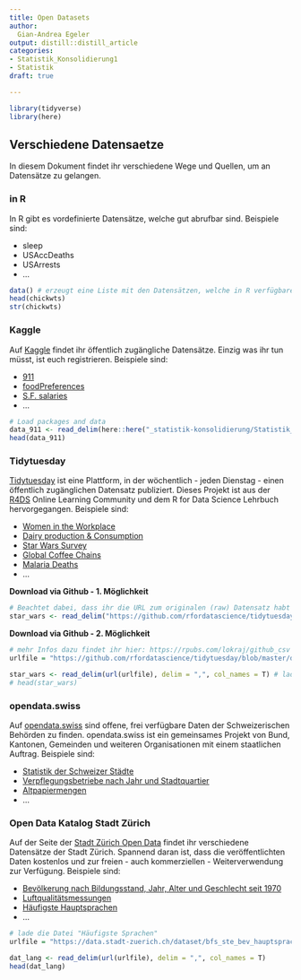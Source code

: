 ```yaml
---
title: Open Datasets
author:
  Gian-Andrea Egeler
output: distill::distill_article
categories:
- Statistik_Konsolidierung1
- Statistik
draft: true

---
```



```r
library(tidyverse)
library(here)
```

## Verschiedene Datensaetze

In diesem Dokument findet ihr verschiedene Wege und Quellen, um an Datensätze zu gelangen.

### in R

In R gibt es vordefinierte Datensätze, welche gut abrufbar sind. Beispiele sind:

* sleep
* USAccDeaths
* USArrests
* ...

```r
data() # erzeugt eine Liste mit den Datensätzen, welche in R verfügbaren sind
head(chickwts)
str(chickwts)
```

### Kaggle

Auf [Kaggle](www.kaggle.com) findet ihr öffentlich zugängliche Datensätze. Einzig was ihr tun müsst, ist euch registrieren. Beispiele sind:

* [911](https://www.kaggle.com/mchirico/montcoalert)
* [foodPreferences](https://www.kaggle.com/borapajo/food-choices#food_coded.csv)
* [S.F. salaries](https://www.kaggle.com/kaggle/sf-salaries)
* ...

```r
# Load packages and data
data_911 <- read_delim(here::here("_statistik-konsolidierung/Statistik_Konsolidierung1_open_datasets/911.csv"), delim = ",")
head(data_911)

```


###  Tidytuesday

[Tidytuesday](https://github.com/rfordatascience/tidytuesday) ist eine Plattform, in der wöchentlich - jeden Dienstag - einen öffentlich zugänglichen Datensatz publiziert. Dieses Projekt ist aus der [R4DS](https://r4ds.had.co.nz/) Online Learning Community und dem R for Data Science Lehrbuch hervorgegangen. Beispiele sind:

* [Women in the Workplace](https://github.com/rfordatascience/tidytuesday/tree/master/data/2019/2019-03-05)
* [Dairy production & Consumption](https://github.com/rfordatascience/tidytuesday/tree/master/data/2019/2019-01-29)
* [Star Wars Survey](https://github.com/rfordatascience/tidytuesday/tree/master/data/2018/2018-05-14)
* [Global Coffee Chains](https://github.com/rfordatascience/tidytuesday/tree/master/data/2018/2018-05-07)
* [Malaria Deaths](https://github.com/rfordatascience/tidytuesday/tree/master/data/2018/2018-11-13)
* ...


<!-- **Download via Github - 1. Möglichkeit** -->
<!-- 1. Geht zum File, welches ihr herunterladen wollt -->
<!-- 2. Klickt auf das File (.csv, .xlsx etc.), um den Inhalt innerhalb der GitHub Benutzeroberfläche anzuzeigen -->
<!-- ![](_statistik-konsolidierung/Statistik_Konsolidierung1_open_datasets/1_github.png){width=70%} -->
<!-- 3. Klickt mit der rechten Maustaste auf den Knopf "raw" -->
<!-- ![](_statistik-konsolidierung/Statistik_Konsolidierung1_open_datasets/2_github.png){width=70%} -->
<!-- 4. (Ziel) Speichern unter... -->

**Download via Github - 1. Möglichkeit**

```r
# Beachtet dabei, dass ihr die URL zum originalen (raw) Datensatz habt 
star_wars <- read_delim("https://github.com/rfordatascience/tidytuesday/blob/master/data/2018/2018-05-14/week7_starwars.csv", delim = ",", col_names = T)


```

**Download via Github - 2. Möglichkeit**

```r
# mehr Infos dazu findet ihr hier: https://rpubs.com/lokraj/github_csv
urlfile = "https://github.com/rfordatascience/tidytuesday/blob/master/data/2018/2018-05-14/week7_starwars.csv" # definiere zuerst die URL auf der R zugreifen soll

star_wars <- read_delim(url(urlfile), delim = ",", col_names = T) # lade die Datei von der obigen URL
# head(star_wars)
```


### opendata.swiss

Auf [opendata.swiss](https://opendata.swiss/en/) sind offene, frei verfügbare Daten der Schweizerischen Behörden zu finden. opendata.swiss ist ein gemeinsames Projekt von Bund, Kantonen, Gemeinden und weiteren Organisationen mit einem staatlichen Auftrag. Beispiele sind:

* [Statistik der Schweizer Städte](https://opendata.swiss/en/dataset/statistik-der-schweizer-stadte-wohnbevolkerung-1930-2011)
* [Verpflegungsbetriebe nach Jahr und Stadtquartier](https://opendata.swiss/de/dataset/verpflegungsbetriebe-nach-jahr-und-stadtquartier)
* [Altpapiermengen](https://opendata.swiss/de/dataset/altpapiermengen-tonnen)
* ...


### Open Data Katalog Stadt Zürich

Auf der Seite der [Stadt Zürich Open Data](https://data.stadt-zuerich.ch/) findet ihr verschiedene Datensätze der Stadt Zürich. Spannend daran ist, dass die veröffentlichten Daten kostenlos und zur freien - auch kommerziellen - Weiterverwendung zur Verfügung. Beispiele sind:

* [Bevölkerung nach Bildungsstand, Jahr, Alter und Geschlecht seit 1970](https://data.stadt-zuerich.ch/dataset/bfs_bev_bildungsstand_alter_geschl_seit1970_od1005)
* [Luftqualitätsmessungen](https://data.stadt-zuerich.ch/dataset/luftqualitaet-historisierte-messungen)
* [Häufigste Hauptsprachen](https://data.stadt-zuerich.ch/dataset/bfs_ste_bev_hauptsprachen_top50_od3011)
* ...

```r
# lade die Datei "Häufigste Sprachen"
urlfile = "https://data.stadt-zuerich.ch/dataset/bfs_ste_bev_hauptsprachen_top50_od3011/download/BEV301OD3011.csv"

dat_lang <- read_delim(url(urlfile), delim = ",", col_names = T)
head(dat_lang)

```



